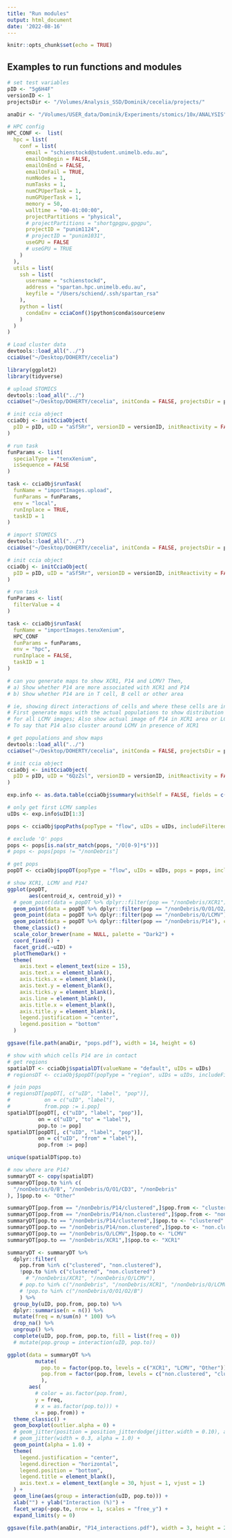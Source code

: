 ```yaml
---
title: "Run modules"
output: html_document
date: '2022-08-16'
---
```


```r
knitr::opts_chunk$set(echo = TRUE)
```

## Examples to run functions and modules

```r
# set test variables
pID <- "5g6H4F"
versionID <- 1
projectsDir <- "/Volumes/Analysis_SSD/Dominik/cecelia/projects/"
```

```r
anaDir <- "/Volumes/USER_data/Dominik/Experiments/stomics/10x/ANALYSIS"
```

```r
# HPC config
HPC_CONF <-  list(
  hpc = list(
    conf = list(
      email = "schienstockd@student.unimelb.edu.au",
      emailOnBegin = FALSE,
      emailOnEnd = FALSE,
      emailOnFail = TRUE,
      numNodes = 1,
      numTasks = 1,
      numCPUperTask = 1,
      numGPUperTask = 1,
      memory = 50,
      walltime = "00-01:00:00",
      projectPartitions = "physical",
      # projectPartitions = "shortgpgpu,gpgpu",
      projectID = "punim1124",
      # projectID = "punim1031",
      useGPU = FALSE
      # useGPU = TRUE
    )
  ),
  utils = list(
    ssh = list(
      username = "schienstockd",
      address = "spartan.hpc.unimelb.edu.au",
      keyfile = "/Users/schiend/.ssh/spartan_rsa"
    ),
    python = list(
      condaEnv = cciaConf()$python$conda$source$env
    )
  )
)
```

```r
# Load cluster data
devtools::load_all("../")
cciaUse("~/Desktop/DOHERTY/cecelia")

library(ggplot2)
library(tidyverse)
```

```r
# upload STOMICS
devtools::load_all("../")
cciaUse("~/Desktop/DOHERTY/cecelia", initConda = FALSE, projectsDir = projectsDir)

# init ccia object
cciaObj <- initCciaObject(
  pID = pID, uID = "aSf5Rr", versionID = versionID, initReactivity = FALSE 
)

# run task
funParams <- list(
  specialType = "tenxXenium",
  isSequence = FALSE
)

task <- cciaObj$runTask(
  funName = "importImages.upload",
  funParams = funParams,
  env = "local",
  runInplace = TRUE,
  taskID = 1
)
```

```r
# import STOMICS
devtools::load_all("../")
cciaUse("~/Desktop/DOHERTY/cecelia", initConda = FALSE, projectsDir = projectsDir)

# init ccia object
cciaObj <- initCciaObject(
  pID = pID, uID = "aSf5Rr", versionID = versionID, initReactivity = FALSE 
)

# run task
funParams <- list(
  filterValue = 4
)

task <- cciaObj$runTask(
  funName = "importImages.tenxXenium",
  HPC_CONF
  funParams = funParams,
  env = "hpc",
  runInplace = FALSE,
  taskID = 1
)
```

```r
# can you generate maps to show XCR1, P14 and LCMV? Then,
# a) Show whether P14 are more associated with XCR1 and P14
# b) Show whether P14 are in T cell, B cell or other area

# ie, showing direct interactions of cells and where these cells are in general
# First generate maps with the actual populations to show distribution 
# for all LCMV images; Also show actual image of P14 in XCR1 area or LCMV associated
# To say that P14 also cluster around LCMV in presence of XCR1
```

```r
# get populations and show maps
devtools::load_all("../")
cciaUse("~/Desktop/DOHERTY/cecelia", initConda = FALSE, projectsDir = projectsDir)

# init ccia object
cciaObj <- initCciaObject(
  pID = pID, uID = "6QzZsl", versionID = versionID, initReactivity = FALSE
)

exp.info <- as.data.table(cciaObj$summary(withSelf = FALSE, fields = c("Attr")))

# only get first LCMV samples
uIDs <- exp.info$uID[1:3]

pops <- cciaObj$popPaths(popType = "flow", uIDs = uIDs, includeFiltered = TRUE)

# exclude 'O' pops
pops <- pops[is.na(str_match(pops, "/O[0-9]*$"))]
# pops <- pops[pops != "/nonDebris"]

# get pops
popDT <- cciaObj$popDT(popType = "flow", uIDs = uIDs, pops = pops, includeFiltered = TRUE)
```

```r
# show XCR1, LCMV and P14?
ggplot(popDT,
       aes(centroid_x, centroid_y)) +
  # geom_point(data = popDT %>% dplyr::filter(pop == "/nonDebris/XCR1"), color = "magenta") +
  geom_point(data = popDT %>% dplyr::filter(pop == "/nonDebris/O/O1/O2/B"), color = "cyan") +
  geom_point(data = popDT %>% dplyr::filter(pop == "/nonDebris/O/LCMV"), color = "green") +
  geom_point(data = popDT %>% dplyr::filter(pop == "/nonDebris/P14"), color = "white") +
  theme_classic() +
  scale_color_brewer(name = NULL, palette = "Dark2") +
  coord_fixed() +
  facet_grid(.~uID) +
  plotThemeDark() +
  theme(
    axis.text = element_text(size = 15),
    axis.text.x = element_blank(),
    axis.ticks.x = element_blank(),
    axis.text.y = element_blank(),
    axis.ticks.y = element_blank(),
    axis.line = element_blank(),
    axis.title.x = element_blank(),
    axis.title.y = element_blank(),
    legend.justification = "center",
    legend.position = "bottom"
  )

ggsave(file.path(anaDir, "pops.pdf"), width = 14, height = 6)
```

```r
# show with which cells P14 are in contact
# get regions
spatialDT <- cciaObj$spatialDT(valueName = "default", uIDs = uIDs)
# regionsDT <- cciaObj$popDT(popType = "region", uIDs = uIDs, includeFiltered = TRUE)

# join pops
# regionsDT[popDT[, c("uID", "label", "pop")],
#           on = c("uID", "label"),
#           from.pop := i.pop]
spatialDT[popDT[, c("uID", "label", "pop")],
          on = c("uID", "to" = "label"),
          pop.to := pop]
spatialDT[popDT[, c("uID", "label", "pop")],
          on = c("uID", "from" = "label"),
          pop.from := pop]

unique(spatialDT$pop.to)
```

```r
# now where are P14?
summaryDT <- copy(spatialDT)
summaryDT[pop.to %in% c(
  "/nonDebris/O/B", "/nonDebris/O/O1/CD3", "/nonDebris"
), ]$pop.to <- "Other"

summaryDT[pop.from == "/nonDebris/P14/clustered",]$pop.from <- "clustered"
summaryDT[pop.from == "/nonDebris/P14/non.clustered",]$pop.from <- "non.clustered"
summaryDT[pop.to == "/nonDebris/P14/clustered",]$pop.to <- "clustered"
summaryDT[pop.to == "/nonDebris/P14/non.clustered",]$pop.to <- "non.clustered"
summaryDT[pop.to == "/nonDebris/O/LCMV",]$pop.to <- "LCMV"
summaryDT[pop.to == "/nonDebris/XCR1",]$pop.to <- "XCR1"

summaryDT <- summaryDT %>%
  dplyr::filter(
    pop.from %in% c("clustered", "non.clustered"),
    !pop.to %in% c("clustered", "non.clustered")
      # "/nonDebris/XCR1", "/nonDebris/O/LCMV"),
    # pop.to %in% c("/nonDebris", "/nonDebris/XCR1", "/nonDebris/O/LCMV")
    # !pop.to %in% c("/nonDebris/O/O1/O2/B")
    ) %>%
  group_by(uID, pop.from, pop.to) %>%
  dplyr::summarise(n = n()) %>%
  mutate(freq = n/sum(n) * 100) %>%
  drop_na() %>%
  ungroup() %>%
  complete(uID, pop.from, pop.to, fill = list(freq = 0))
  # mutate(pop.group = interaction(uID, pop.to))
```


```r
ggplot(data = summaryDT %>%
         mutate(
           pop.to = factor(pop.to, levels = c("XCR1", "LCMV", "Other")),
           pop.from = factor(pop.from, levels = c("non.clustered", "clustered"))
           ),
       aes(
         # color = as.factor(pop.from),
         y = freq,
         # x = as.factor(pop.to))) +
         x = pop.from)) +
  theme_classic() +
  geom_boxplot(outlier.alpha = 0) +
  # geom_jitter(position = position_jitterdodge(jitter.width = 0.10), alpha = 1.0) +
  # geom_jitter(width = 0.3, alpha = 1.0) +
  geom_point(alpha = 1.0) +
  theme(
    legend.justification = "center",
    legend.direction = "horizontal",
    legend.position = "bottom",
    legend.title = element_blank(),
    axis.text.x = element_text(angle = 30, hjust = 1, vjust = 1)
  ) +
  geom_line(aes(group = interaction(uID, pop.to))) +
  xlab("") + ylab("Interaction (%)") +
  facet_wrap(~pop.to, nrow = 1, scales = "free_y") +
  expand_limits(y = 0)

ggsave(file.path(anaDir, "P14_interactions.pdf"), width = 3, height = 2)
```


